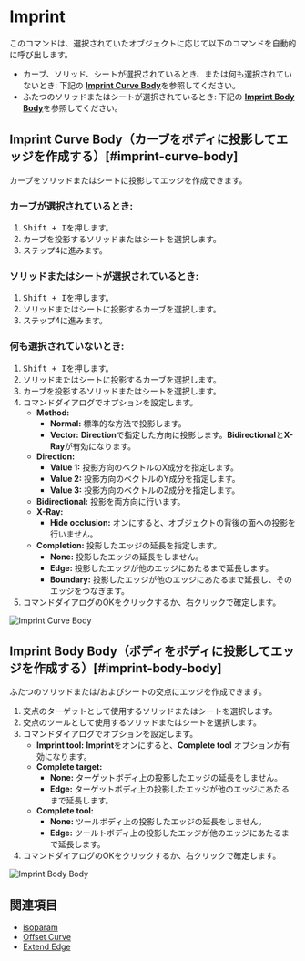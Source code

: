 
<Reference shortcut="Shift + I" command="Imprint" button="" />

# Imprint

このコマンドは、選択されていたオブジェクトに応じて以下のコマンドを自動的に呼び出します。
- カーブ、ソリッド、シートが選択されているとき、または何も選択されていないとき: 下記の [**Imprint Curve Body**](#imprint-curve-body)を参照してください。
- ふたつのソリッドまたはシートが選択されているとき: 下記の [**Imprint Body Body**](#imprint-body-body)を参照してください。

## Imprint Curve Body（カーブをボディに投影してエッジを作成する）[#imprint-curve-body]

カーブをソリッドまたはシートに投影してエッジを作成できます。

### カーブが選択されているとき:

1. <kbd>Shift + I</kbd>を押します。
2. カーブを投影するソリッドまたはシートを選択します。
3. ステップ4に進みます。

### ソリッドまたはシートが選択されているとき:

1. <kbd>Shift + I</kbd>を押します。
2. ソリッドまたはシートに投影するカーブを選択します。
3. ステップ4に進みます。

### 何も選択されていないとき:

1. <kbd>Shift + I</kbd>を押します。
2. ソリッドまたはシートに投影するカーブを選択します。
3. カーブを投影するソリッドまたはシートを選択します。
4. コマンドダイアログでオプションを設定します。
   - **Method:**
        - **Normal:** 標準的な方法で投影します。
        - **Vector:** **Direction**で指定した方向に投影します。**Bidirectional**と**X-Ray**が有効になります。
   - **Direction:**
        - **Value 1:** 投影方向のベクトルのX成分を指定します。
        - **Value 2:** 投影方向のベクトルのY成分を指定します。
        - **Value 3:** 投影方向のベクトルのZ成分を指定します。
   - **Bidirectional:** 投影を両方向に行います。
   - **X-Ray:** 
        - **Hide occlusion:** オンにすると、オブジェクトの背後の面への投影を行いません。
   - **Completion:** 投影したエッジの延長を指定します。
        - **None:** 投影したエッジの延長をしません。
        - **Edge:** 投影したエッジが他のエッジにあたるまで延長します。
        - **Boundary:** 投影したエッジが他のエッジにあたるまで延長し、そのエッジをつなぎます。
5. コマンドダイアログのOKをクリックするか、右クリックで確定します。

![Imprint Curve Body](/img/imprint-curve-body.gif)

## Imprint Body Body（ボディをボディに投影してエッジを作成する）[#imprint-body-body]

ふたつのソリッドまたは/およびシートの交点にエッジを作成できます。

1. 交点のターゲットとして使用するソリッドまたはシートを選択します。
2. 交点のツールとして使用するソリッドまたはシートを選択します。
3. コマンドダイアログでオプションを設定します。
   - **Imprint tool:** **Imprint**をオンにすると、**Complete tool** オプションが有効になります。
   - **Complete target:**
        - **None:** ターゲットボディ上の投影したエッジの延長をしません。
        - **Edge:** ターゲットボディ上の投影したエッジが他のエッジにあたるまで延長します。
   - **Complete tool:**
        - **None:** ツールボディ上の投影したエッジの延長をしません。
        - **Edge:** ツールトボディ上の投影したエッジが他のエッジにあたるまで延長します。  
4. コマンドダイアログのOKをクリックするか、右クリックで確定します。

![Imprint Body Body](/img/imprint-body-body.gif)

## 関連項目
- [isoparam](./isoparam)
- [Offset Curve](./offset-curve)
- [Extend Edge](./extend-edge)
